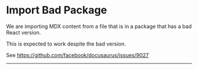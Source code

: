 # Import Bad Package

We are importing MDX content from a file that is in a package that has a bad React version.

This is expected to work despite the bad version.

See https://github.com/facebook/docusaurus/issues/9027

---


<Readme />

